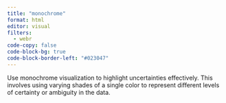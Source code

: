 ```yaml
---
title: "monochrome"
format: html
editor: visual
filters:
  - webr
code-copy: false
code-block-bg: true
code-block-border-left: "#023047"
---
```


Use monochrome visualization to highlight uncertainties effectively. This involves using varying shades of a single color to represent different levels of certainty or ambiguity in the data.
